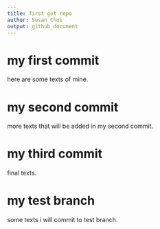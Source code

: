 ```yaml
---
title: first got repo
author: Susan Choi
output: github_document
---
```



# my first commit

here are some texts of mine.

# my second commit

more texts that will be added in my second commit.

# my third commit

final texts.

# my test branch

some texts i will commit to test branch.